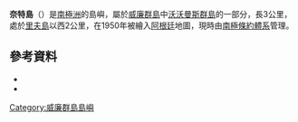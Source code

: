 {{coord|64|55|S|64|1|W|source:GNIS|display=title}}

'''奈特島'''（{{lang-en|Knight Island}}）是[[南極洲|南極洲]]的島嶼，屬於[[威廉群島|威廉群島]]中[[沃沃曼斯群島|沃沃曼斯群島]]的一部分，長3公里，處於[[里夫島|里夫島]]以西2公里，在1950年被繪入[[阿根廷|阿根廷]]地圖，現時由[[南極條約體系|南極條約體系]]管理。

==參考資料==
*{{cite gnis | type = antarid | id = 8069| name = Knight Island | accessdate = 2013-05-10}}
*{{usgs-gazetteer|id=8069}}

{{DEFAULTSORT:Knight Island}}
[[Category:威廉群島島嶼|Category:威廉群島島嶼]]


{{WilhelmArchipelago-geo-stub}}